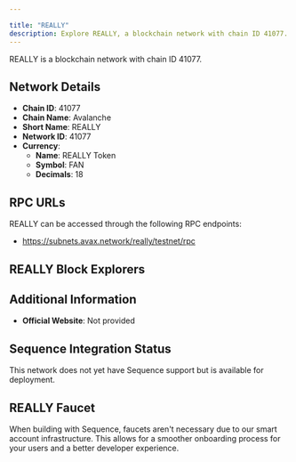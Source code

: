 ```yaml
---

title: "REALLY"
description: Explore REALLY, a blockchain network with chain ID 41077. Learn about its native currency, REALLY Token, and how to interact with the network.
---
```




REALLY is a blockchain network with chain ID 41077.

## Network Details

- **Chain ID**: 41077
- **Chain Name**: Avalanche
- **Short Name**: REALLY
- **Network ID**: 41077
- **Currency**: 
  - **Name**: REALLY Token
  - **Symbol**: FAN
  - **Decimals**: 18

## RPC URLs

REALLY can be accessed through the following RPC endpoints:

- https://subnets.avax.network/really/testnet/rpc

## REALLY Block Explorers



## Additional Information

- **Official Website**: Not provided

## Sequence Integration Status

This network does not yet have Sequence support but is available for deployment.

## REALLY Faucet

When building with Sequence, faucets aren't necessary due to our smart account infrastructure. This allows for a smoother onboarding process for your users and a better developer experience.
